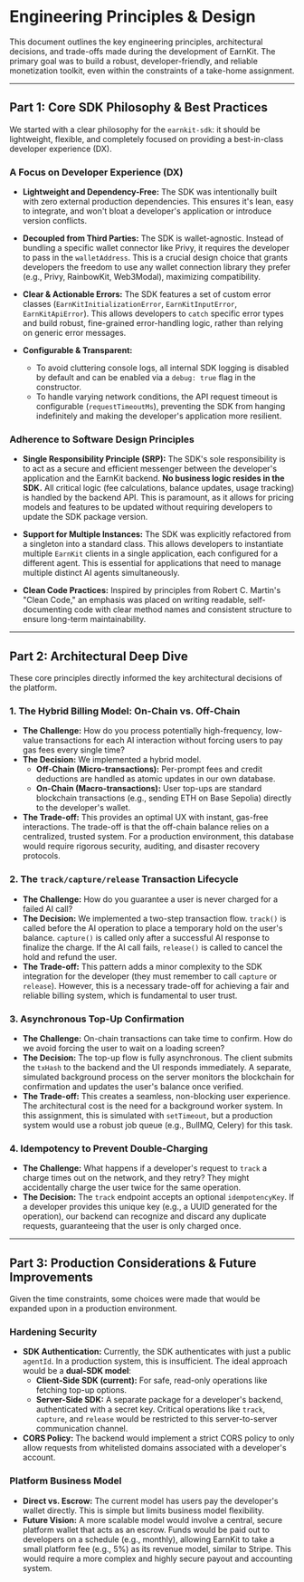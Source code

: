 
# Engineering Principles & Design

This document outlines the key engineering principles, architectural decisions, and trade-offs made during the development of EarnKit. The primary goal was to build a robust, developer-friendly, and reliable monetization toolkit, even within the constraints of a take-home assignment.

---

## Part 1: Core SDK Philosophy & Best Practices

We started with a clear philosophy for the `earnkit-sdk`: it should be lightweight, flexible, and completely focused on providing a best-in-class developer experience (DX).

### A Focus on Developer Experience (DX)

- **Lightweight and Dependency-Free:** The SDK was intentionally built with zero external production dependencies. This ensures it's lean, easy to integrate, and won't bloat a developer's application or introduce version conflicts.

- **Decoupled from Third Parties:** The SDK is wallet-agnostic. Instead of bundling a specific wallet connector like Privy, it requires the developer to pass in the `walletAddress`. This is a crucial design choice that grants developers the freedom to use any wallet connection library they prefer (e.g., Privy, RainbowKit, Web3Modal), maximizing compatibility.

- **Clear & Actionable Errors:** The SDK features a set of custom error classes (`EarnKitInitializationError`, `EarnKitInputError`, `EarnKitApiError`). This allows developers to `catch` specific error types and build robust, fine-grained error-handling logic, rather than relying on generic error messages.

- **Configurable & Transparent:**
    - To avoid cluttering console logs, all internal SDK logging is disabled by default and can be enabled via a `debug: true` flag in the constructor.
    - To handle varying network conditions, the API request timeout is configurable (`requestTimeoutMs`), preventing the SDK from hanging indefinitely and making the developer's application more resilient.

### Adherence to Software Design Principles

- **Single Responsibility Principle (SRP):** The SDK's sole responsibility is to act as a secure and efficient messenger between the developer's application and the EarnKit backend. **No business logic resides in the SDK.** All critical logic (fee calculations, balance updates, usage tracking) is handled by the backend API. This is paramount, as it allows for pricing models and features to be updated without requiring developers to update the SDK package version.

- **Support for Multiple Instances:** The SDK was explicitly refactored from a singleton into a standard class. This allows developers to instantiate multiple `EarnKit` clients in a single application, each configured for a different agent. This is essential for applications that need to manage multiple distinct AI agents simultaneously.

- **Clean Code Practices:** Inspired by principles from Robert C. Martin's "Clean Code," an emphasis was placed on writing readable, self-documenting code with clear method names and consistent structure to ensure long-term maintainability.

---

## Part 2: Architectural Deep Dive

These core principles directly informed the key architectural decisions of the platform.

### 1. The Hybrid Billing Model: On-Chain vs. Off-Chain

- **The Challenge:** How do you process potentially high-frequency, low-value transactions for each AI interaction without forcing users to pay gas fees every single time?
- **The Decision:** We implemented a hybrid model.
    - **Off-Chain (Micro-transactions):** Per-prompt fees and credit deductions are handled as atomic updates in our own database.
    - **On-Chain (Macro-transactions):** User top-ups are standard blockchain transactions (e.g., sending ETH on Base Sepolia) directly to the developer's wallet.
- **The Trade-off:** This provides an optimal UX with instant, gas-free interactions. The trade-off is that the off-chain balance relies on a centralized, trusted system. For a production environment, this database would require rigorous security, auditing, and disaster recovery protocols.

### 2. The `track/capture/release` Transaction Lifecycle

- **The Challenge:** How do you guarantee a user is never charged for a failed AI call?
- **The Decision:** We implemented a two-step transaction flow. `track()` is called before the AI operation to place a temporary hold on the user's balance. `capture()` is called only after a successful AI response to finalize the charge. If the AI call fails, `release()` is called to cancel the hold and refund the user.
- **The Trade-off:** This pattern adds a minor complexity to the SDK integration for the developer (they must remember to call `capture` or `release`). However, this is a necessary trade-off for achieving a fair and reliable billing system, which is fundamental to user trust.

### 3. Asynchronous Top-Up Confirmation

- **The Challenge:** On-chain transactions can take time to confirm. How do we avoid forcing the user to wait on a loading screen?
- **The Decision:** The top-up flow is fully asynchronous. The client submits the `txHash` to the backend and the UI responds immediately. A separate, simulated background process on the server monitors the blockchain for confirmation and updates the user's balance once verified.
- **The Trade-off:** This creates a seamless, non-blocking user experience. The architectural cost is the need for a background worker system. In this assignment, this is simulated with `setTimeout`, but a production system would use a robust job queue (e.g., BullMQ, Celery) for this task.

### 4. Idempotency to Prevent Double-Charging

- **The Challenge:** What happens if a developer's request to `track` a charge times out on the network, and they retry? They might accidentally charge the user twice for the same operation.
- **The Decision:** The `track` endpoint accepts an optional `idempotencyKey`. If a developer provides this unique key (e.g., a UUID generated for the operation), our backend can recognize and discard any duplicate requests, guaranteeing that the user is only charged once.

---

## Part 3: Production Considerations & Future Improvements

Given the time constraints, some choices were made that would be expanded upon in a production environment.

### Hardening Security

- **SDK Authentication:** Currently, the SDK authenticates with just a public `agentId`. In a production system, this is insufficient. The ideal approach would be a **dual-SDK model**:
    - **Client-Side SDK (current):** For safe, read-only operations like fetching top-up options.
    - **Server-Side SDK:** A separate package for a developer's backend, authenticated with a secret key. Critical operations like `track`, `capture`, and `release` would be restricted to this server-to-server communication channel.
- **CORS Policy:** The backend would implement a strict CORS policy to only allow requests from whitelisted domains associated with a developer's account.

### Platform Business Model

- **Direct vs. Escrow:** The current model has users pay the developer's wallet directly. This is simple but limits business model flexibility.
- **Future Vision:** A more scalable model would involve a central, secure platform wallet that acts as an escrow. Funds would be paid out to developers on a schedule (e.g., monthly), allowing EarnKit to take a small platform fee (e.g., 5%) as its revenue model, similar to Stripe. This would require a more complex and highly secure payout and accounting system. 